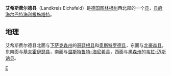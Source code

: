 {{德国县级行政单位
| 县徽图 = Image:DEU Landkreis Eichsfeld COA.svg
| 在德国内的位置图 = Image:Lage des Landkreises Eichsfeld in Deutschland.png
| 所属联邦州 = 图林根州
| 所属行政区 = 
| 首府 = 海尔巴特海利根施塔特
| 面积 = 943.07
| 人口 = 101,325
| 统计时间 = 2015年9月30日
| 人口密度 = 107
| 汽车牌号 = EIC, HIG, WBS
| 下设城镇 = 3个市、87个镇
| 政府地址 = Friedensplatz 8<br />37308 Heilbad Heiligenstadt
| 政府网站 = www.kreis-eic.de
| 在州内的位置图 = Image:Thuringia eic.png
|}}

'''艾希斯费尔德县'''（Landkreis Eichsfeld）是[[德国|德国]][[图林根州|图林根州]]西北部的一个[[县_(德国)|县]]，[[县府|县府]][[海尔巴特海利根施塔特|海尔巴特海利根施塔特]]。

== 地理 ==
艾希斯费尔德县北面与[[下萨克森州|下萨克森州]]的[[哥廷根县|哥廷根县]]和[[奥斯特罗德县|奥斯特罗德县]]，东面与[[北豪森县|北豪森县]]，东南面与[[基夫霍伊瑟县|基夫霍伊瑟县]]，南面与[[温斯特鲁特-海尼希县|温斯特鲁特-海尼希县]]，西面与[[黑森州|黑森州]]的[[韦拉-迈斯讷县|韦拉-迈斯讷县]]。

{{图林根州行政区划}}
{{Authority control}}

[[Category:图林根州的县|E]]